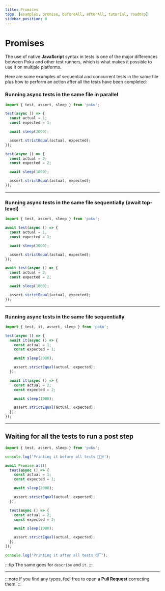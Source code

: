 ```yaml
---
title: Promises
tags: [examples, promise, beforeAll, afterAll, tutorial, roadmap]
sidebar_position: 0
---
```



# Promises

The use of native **JavaScript** syntax in tests is one of the major differences between Poku and other test runners, which is what makes it possible to use it on multiple platforms.

Here are some examples of sequential and concurrent tests in the same file plus how to perform an action after all the tests have been completed:

### Running async tests in the same file in parallel

```js
import { test, assert, sleep } from 'poku';

test(async () => {
  const actual = 1;
  const expected = 1;

  await sleep(2000);

  assert.strictEqual(actual, expected);
});

test(async () => {
  const actual = 2;
  const expected = 2;

  await sleep(1000);

  assert.strictEqual(actual, expected);
});
```

<hr />

### Running async tests in the same file sequentially (await top-level)

```js
import { test, assert, sleep } from 'poku';

await test(async () => {
  const actual = 1;
  const expected = 1;

  await sleep(2000);

  assert.strictEqual(actual, expected);
});

await test(async () => {
  const actual = 2;
  const expected = 2;

  await sleep(1000);

  assert.strictEqual(actual, expected);
});
```

<hr />

### Running async tests in the same file sequentially

```js
import { test, it, assert, sleep } from 'poku';

test(async () => {
  await it(async () => {
    const actual = 1;
    const expected = 1;

    await sleep(2000);

    assert.strictEqual(actual, expected);
  });

  await it(async () => {
    const actual = 2;
    const expected = 2;

    await sleep(1000);

    assert.strictEqual(actual, expected);
  });
});
```

<hr />

## Waiting for all the tests to run a post step

```js
import { test, assert, sleep } from 'poku';

console.log('Printing it before all tests 🏃🏻‍♀️');

await Promise.all([
  test(async () => {
    const actual = 1;
    const expected = 1;

    await sleep(2000);

    assert.strictEqual(actual, expected);
  }),

  test(async () => {
    const actual = 2;
    const expected = 2;

    await sleep(1000);

    assert.strictEqual(actual, expected);
  }),
]);

console.log('Printing it after all tests 😴');
```

:::tip
The same goes for `describe` and `it`.
:::

<hr />

:::note
If you find any typos, feel free to open a **Pull Request** correcting them.
:::
